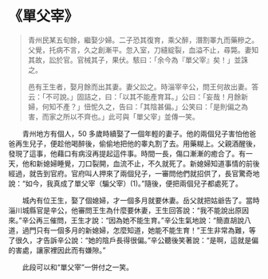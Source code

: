 # 《單父宰》

> 青州民某五旬餘，繼娶少婦。二子恐其復育，乘父醉，潛割睪九而藥糝之。父覺，托病不言，久之創漸平。忽入室，刀縫綻裂，血溢不止，尋斃。妻知其故，訟於官。官械其子，果伏。駭曰：「余今為『單父宰』矣！」並誅之。
>
> 邑有王生者，娶月餘而出其妻。妻父訟之。時淄宰辛公，問王何故出妻。答云：「不可說。」固詰之，曰：「以其不能產育耳。」公曰：「妄哉！月餘新婦，何知不產？」忸怩久之，告曰：「其陰甚偏。」公笑曰：「是則偏之為害，而家之所以不齊也。」此可與「單父宰」並傳一笑。

&emsp;&emsp;青州地方有個人，50 多歲時續娶了一個年輕的妻子。他的兩個兒子害怕他爸爸再生兒子，便趁他喝醉後，偷偷地把他的睾丸割了去。用藥糊上。父親酒醒後，發現了這事，他藉口有病沒再提起這件事。時間一長，傷口漸漸的癒合了。有一天，他和新媳婦睡覺，刀口裂開，血流不止，不久就死了。新媳婦知道事情的前後經過，就告到官府。官府叫人押來了兩個兒子，一審問他們就招供了，長官驚奇地說：“如今，我真成了單父宰（騸父宰）(1)。”隨後，便把兩個兒子都處死了。

&emsp;&emsp;城內有位王生，娶了個媳婦，才一個多月就要休妻。岳父就把姑爺告了。當時淄川城縣官是辛公，他審問王生為什麼要休妻，王生回答說：“我不能說出原因來。”辛公再三催問，王生才說：“因為她不能生育。”辛公生氣地說：“簡直胡說八道，過門只有一個多月的新媳婦，怎麼知道，她能不能生育！”王生非常為難，等了很久，才告訴辛公說：“她的陰戶長得很偏。”辛公聽後笑著說：“是啊，這就是偏的害處，讓家裡因此而有嫌隙。”

&emsp;&emsp;此段可以和“單父宰”一併付之一笑。
